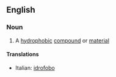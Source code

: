 ==English==

===Noun===
{{wikipedia}}
{{en-noun}}

#{{chemistry}} A [[hydrophobic]] [[compound]] or [[material]]

====Translations====
{{top}}
*Italian: [[idrofobo]] {{m}}
{{mid}}

{{bottom}}
